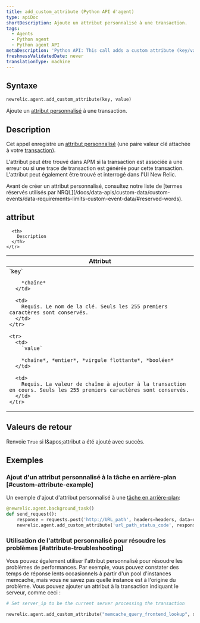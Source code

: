 ```yaml
---
title: add_custom_attribute (Python API d'agent)
type: apiDoc
shortDescription: Ajoute un attribut personnalisé à une transaction.
tags:
  - Agents
  - Python agent
  - Python agent API
metaDescription: 'Python API: This call adds a custom attribute (key/value pair) to a transaction.'
freshnessValidatedDate: never
translationType: machine
---
```


## Syntaxe

```py
newrelic.agent.add_custom_attribute(key, value)
```

Ajoute un [attribut personnalisé](/docs/data-apis/custom-data/custom-events/collect-custom-attributes/) à une transaction.

## Description

Cet appel enregistre un [attribut personnalisé](/docs/new-relic-solutions/get-started/glossary/#attribute) (une paire valeur clé attachée à votre [transaction](/docs/new-relic-solutions/get-started/glossary/#transaction)).

L&apos;attribut peut être trouvé dans APM si la transaction est associée à une erreur ou si une trace de transaction est générée pour cette transaction. L&apos;attribut peut également être trouvé et interrogé dans l&apos;UI New Relic.

<Callout variant="important">
  Avant de créer un attribut personnalisé, consultez notre liste de [termes réservés utilisés par NRQL](/docs/data-apis/custom-data/custom-events/data-requirements-limits-custom-event-data/#reserved-words).
</Callout>

## attribut

<table>
  <thead>
    <tr>
      <th width="25%">
        Attribut
      </th>

      <th>
        Description
      </th>
    </tr>
  </thead>

  <tbody>
    <tr>
      <td>
        `key`

        *chaîne*
      </td>

      <td>
        Requis. Le nom de la clé. Seuls les 255 premiers caractères sont conservés.
      </td>
    </tr>

    <tr>
      <td>
        `value`

        *chaîne*, *entier*, *virgule flottante*, *booléen*
      </td>

      <td>
        Requis. La valeur de chaîne à ajouter à la transaction en cours. Seuls les 255 premiers caractères sont conservés.
      </td>
    </tr>
  </tbody>
</table>

## Valeurs de retour

Renvoie `True` si l&amp;apos;attribut a été ajouté avec succès. 

## Exemples

### Ajout d&apos;un attribut personnalisé à la tâche en arrière-plan [#custom-attribute-example]

Un exemple d&apos;ajout d&apos;attribut personnalisé à une [tâche en arrière-plan](/docs/agents/python-agent/python-agent-api/background_task):

```py
@newrelic.agent.background_task()
def send_request(): 
    response = requests.post('http://URL_path', headers=headers, data=data) 
    newrelic.agent.add_custom_attribute('url_path_status_code', response.status_code)
```

### Utilisation de l&apos;attribut personnalisé pour résoudre les problèmes [#attribute-troubleshooting]

Vous pouvez également utiliser l&apos;attribut personnalisé pour résoudre les problèmes de performances. Par exemple, vous pouvez constater des temps de réponse lents occasionnels à partir d&apos;un pool d&apos;instances memcache, mais vous ne savez pas quelle instance est à l&apos;origine du problème. Vous pouvez ajouter un attribut à la transaction indiquant le serveur, comme ceci :

```py
# Set server_ip to be the current server processing the transaction

newrelic.agent.add_custom_attribute("memcache_query_frontend_lookup", server_ip)
```